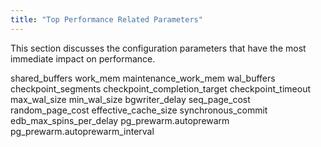```yaml
---
title: "Top Performance Related Parameters"
---
```


<div id="top_performance_related_parameters" class="registered_link"></div>




This section discusses the configuration parameters that have the most immediate impact on performance.

<div class="toctree" maxdepth="3">

shared\_buffers work\_mem maintenance\_work\_mem wal\_buffers checkpoint\_segments checkpoint\_completion\_target checkpoint\_timeout max\_wal\_size min\_wal\_size bgwriter\_delay seq\_page\_cost random\_page\_cost effective\_cache\_size synchronous\_commit edb\_max\_spins\_per\_delay pg\_prewarm.autoprewarm pg\_prewarm.autoprewarm\_interval

</div>
